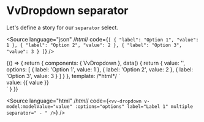 
<Meta title="Components/Dropdown/Props/separator" />

# VvDropdown separator

Let's define a story for our `separator` select.

<Source
	language="json"
	/*html*/
	code={`[
	{
		"label": "Option 1",
		"value": 1
	},
	{
		"label": "Option 2",
		"value": 2
	},
	{
		"label": "Option 3",
		"value": 3
	}
]`}
/>

<Canvas>
	<Story name="separator">
		{() => {
			return {
				components: { VvDropdown },
				data() {
					return {
						value: '',
						options: [
							{
								label: 'Option 1',
								value: 1
							},
							{
								label: 'Option 2',
								value: 2
							},
							{
								label: 'Option 3',
								value: 3
							}
						]
					}
				},
				template:
					/*html*/
					`<div class="w-1/2">
						<vv-dropdown v-model:modelValue="value" :options="options" label="Label 1" multiple separator=" - " />
						value: {{ value }}
					</div>`
			}
		}}
	</Story>
</Canvas>

<Source
	language="html"
	/*html*/
	code={`<vv-dropdown v-model:modelValue="value" :options="options" label="Label 1" multiple separator=" - " />`}
/>
